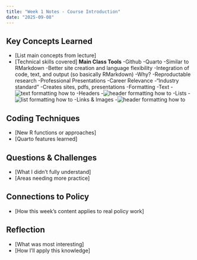 ```yaml
---
title: "Week 1 Notes - Course Introduction"
date: "2025-09-08"
---
```


## Key Concepts Learned
- [List main concepts from lecture]
- [Technical skills covered]
**Main Class Tools**
-Github
-Quarto
  -Similar to RMarkdown
    -Better site creation and language flexibility
  -Integration of code, text, and output (so basically RMarkdown)
  -Why?
    -Reproductable research
    -Professional Presentations
  -Career Relevance
    -"Industry standard"
    -Creates sites, pdfs, presentations
  -Formatting
    -Text
      -![text formatting how to](/imgNotes/textFormat.png)
    -Headers
      -![header formatting how to](/imageNotes/headersFormat.png)
    -Lists
      -![list formatting how to](/imageNotes/listFormat.png)
    -Links & Images
      -![header formatting how to](/imageNotes/miscFormat.png)
    
## Coding Techniques
- [New R functions or approaches]
- [Quarto features learned]

## Questions & Challenges
- [What I didn't fully understand]
- [Areas needing more practice]

## Connections to Policy
- [How this week's content applies to real policy work]

## Reflection
- [What was most interesting]
- [How I'll apply this knowledge]
